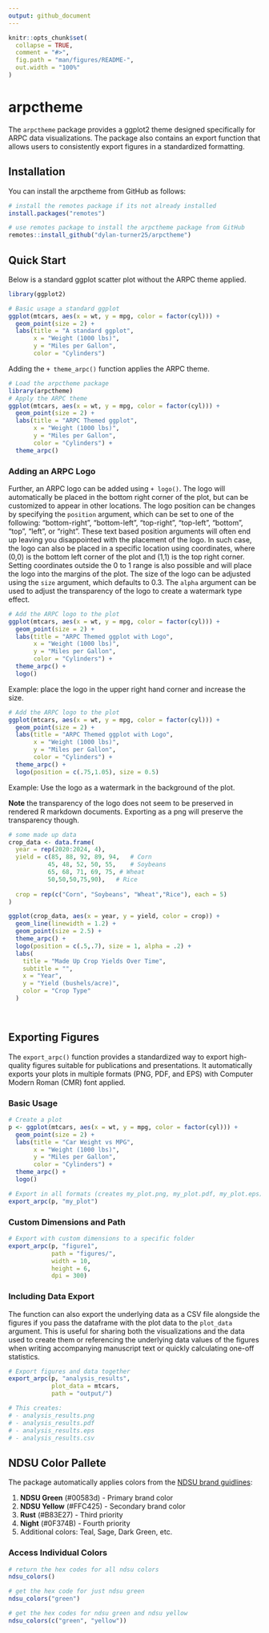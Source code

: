 ```yaml
---
output: github_document
---
```


<!-- README.md is generated from README.Rmd. Please edit that file -->

```r
knitr::opts_chunk$set(
  collapse = TRUE,
  comment = "#>",
  fig.path = "man/figures/README-",
  out.width = "100%"
)
```

# arpctheme

<!-- badges: start -->
<!-- badges: end -->

The `arpctheme` package provides a ggplot2 theme designed specifically for ARPC data visualizations. The package also contains an export function that allows users to consistently export figures in a standardized formatting. 

## Installation

You can install the arpctheme from GitHub as follows:

```r
# install the remotes package if its not already installed
install.packages("remotes")

# use remotes package to install the arpctheme package from GitHub
remotes::install_github("dylan-turner25/arpctheme")
```

## Quick Start


Below is a standard ggplot scatter plot without the ARPC theme applied. 
```r
library(ggplot2)

# Basic usage a standard ggplot
ggplot(mtcars, aes(x = wt, y = mpg, color = factor(cyl))) +
  geom_point(size = 2) +
  labs(title = "A standard ggplot",
       x = "Weight (1000 lbs)", 
       y = "Miles per Gallon",
       color = "Cylinders")
```

Adding the `+ theme_arpc()` function applies the ARPC theme.
```r
# Load the arpctheme package
library(arpctheme)
# Apply the ARPC theme
ggplot(mtcars, aes(x = wt, y = mpg, color = factor(cyl))) +
  geom_point(size = 2) +
  labs(title = "ARPC Themed ggplot",
       x = "Weight (1000 lbs)", 
       y = "Miles per Gallon",
       color = "Cylinders") +
  theme_arpc()
```

### Adding an ARPC Logo

Further, an ARPC logo can be added using `+ logo()`. The logo will automatically be placed in the bottom right corner of the plot, but can be customized to appear in other locations. The logo position can be changes by specifying the `position` argument, which can be set to one of the following: "bottom-right", "bottom-left", "top-right", "top-left", "bottom", "top", "left", or "right". These text based position arguments will often end up leaving you disappointed with the placement of the logo. In such case, the logo can also be placed in a specific location using coordinates, where (0,0) is the bottom left corner of the plot and (1,1) is the top right corner. Setting coordinates outside the 0 to 1 range is also possible and will place the logo into the margins of the plot. The size of the logo can be adjusted using the `size` argument, which defaults to 0.3. The `alpha` argument can be used to adjust the transparency of the logo to create a watermark type effect. 
```r

# Add the ARPC logo to the plot
ggplot(mtcars, aes(x = wt, y = mpg, color = factor(cyl))) +
  geom_point(size = 2) +
  labs(title = "ARPC Themed ggplot with Logo",
       x = "Weight (1000 lbs)", 
       y = "Miles per Gallon",
       color = "Cylinders") +
  theme_arpc() +
  logo()
```
Example: place the logo in the upper right hand corner and increase the size.
```r
# Add the ARPC logo to the plot
ggplot(mtcars, aes(x = wt, y = mpg, color = factor(cyl))) +
  geom_point(size = 2) +
  labs(title = "ARPC Themed ggplot with Logo",
       x = "Weight (1000 lbs)", 
       y = "Miles per Gallon",
       color = "Cylinders") +
  theme_arpc() +
  logo(position = c(.75,1.05), size = 0.5)
```

Example: Use the logo as a watermark in the background of the plot.

**Note** the transparency of the logo does not seem to be preserved in rendered R markdown documents. Exporting as a png will preserve the transparency though. 
```r
# some made up data
crop_data <- data.frame(
  year = rep(2020:2024, 4),
  yield = c(85, 88, 92, 89, 94,   # Corn
           45, 48, 52, 50, 55,    # Soybeans  
           65, 68, 71, 69, 75, # Wheat
           50,50,50,75,90),   # Rice
      
  crop = rep(c("Corn", "Soybeans", "Wheat","Rice"), each = 5)
)

ggplot(crop_data, aes(x = year, y = yield, color = crop)) +
  geom_line(linewidth = 1.2) +
  geom_point(size = 2.5) +
  theme_arpc() +
  logo(position = c(.5,.7), size = 1, alpha = .2) +
  labs(
    title = "Made Up Crop Yields Over Time",
    subtitle = "",
    x = "Year", 
    y = "Yield (bushels/acre)",
    color = "Crop Type"
  )




```

## Exporting Figures

The `export_arpc()` function provides a standardized way to export high-quality figures suitable for publications and presentations. It automatically exports your plots in multiple formats (PNG, PDF, and EPS) with Computer Modern Roman (CMR) font applied.

### Basic Usage

```r
# Create a plot
p <- ggplot(mtcars, aes(x = wt, y = mpg, color = factor(cyl))) +
  geom_point(size = 2) +
  labs(title = "Car Weight vs MPG",
       x = "Weight (1000 lbs)", 
       y = "Miles per Gallon",
       color = "Cylinders") +
  theme_arpc() +
  logo()

# Export in all formats (creates my_plot.png, my_plot.pdf, my_plot.eps)
export_arpc(p, "my_plot")
```

### Custom Dimensions and Path

```r
# Export with custom dimensions to a specific folder
export_arpc(p, "figure1", 
            path = "figures/",
            width = 10, 
            height = 6,
            dpi = 300)
```

### Including Data Export

The function can also export the underlying data as a CSV file alongside the figures if you pass the dataframe with the plot data to the `plot_data` argument. This is useful for sharing both the visualizations and the data used to create them or referencing the underlying data values of the figures when writing accompanying manuscript text or quickly calculating one-off statistics.

```r
# Export figures and data together
export_arpc(p, "analysis_results", 
            plot_data = mtcars,
            path = "output/")

# This creates:
# - analysis_results.png
# - analysis_results.pdf  
# - analysis_results.eps
# - analysis_results.csv
```




## NDSU Color Pallete

The package automatically applies colors from the [NDSU brand guidlines](https://www.ndsu.edu/sites/default/files/fileadmin/www.ur.ndsu.edu/NDSU-Brand-Guidelines-040125.pdf):

1. **NDSU Green** (#00583d) - Primary brand color
2. **NDSU Yellow** (#FFC425) - Secondary brand color  
3. **Rust** (#B83E27) - Third priority
4. **Night** (#0F374B) - Fourth priority
5. Additional colors: Teal, Sage, Dark Green, etc.

### Access Individual Colors

```r
# return the hex codes for all ndsu colors
ndsu_colors()

# get the hex code for just ndsu green
ndsu_colors("green")

# get the hex codes for ndsu green and ndsu yellow
ndsu_colors(c("green", "yellow"))
```

